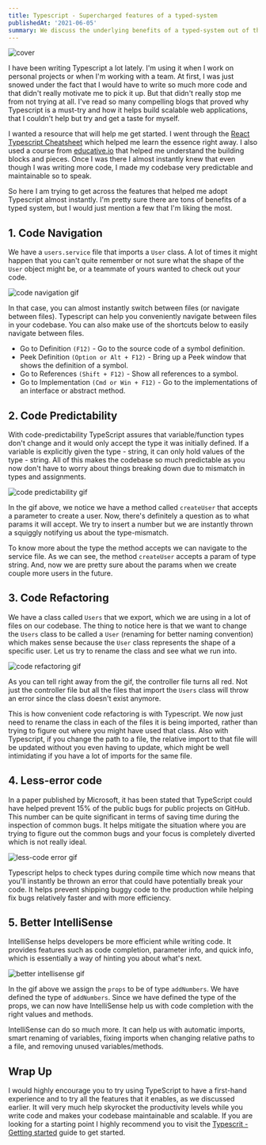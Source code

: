 ```yaml
---
title: Typescript - Supercharged features of a typed-system
publishedAt: '2021-06-05'
summary: We discuss the underlying benefits of a typed-system out of the box and how it can help write maintainable, scalable, and less error prone code.
---
```


<div>
  <img src="/blog/typescript-supercharged-features/cover.png" alt="cover" />
</div>

I have been writing Typescript a lot lately. I'm using it when I work on personal projects or when I'm working with a team. At first, I was just snowed under the fact that I would have to write so much more code and that didn't really motivate me to pick it up. But that didn't really stop me from not trying at all. I've read so many compelling blogs that proved why Typescript is a must-try and how it helps build scalable web applications, that I couldn't help but try and get a taste for myself.

I wanted a resource that will help me get started. I went through the [React Typescript Cheatsheet](https://react-typescript-cheatsheet.netlify.app/) which helped me learn the essence right away. I also used a course from [educative.io](https://www.educative.io/) that helped me understand the building blocks and pieces. Once I was there I almost instantly knew that even though I was writing more code, I made my codebase very predictable and maintainable so to speak.

So here I am trying to get across the features that helped me adopt Typescript almost instantly. I'm pretty sure there are tons of benefits of a typed system, but I would just mention a few that I'm liking the most.

## 1. Code Navigation

We have a `users.service` file that imports a `User` class. A lot of times it might happen that you can't quite remember or not sure what the shape of the `User` object might be, or a teammate of yours wanted to check out your code.

<div>
  <img
    src="/blog/typescript-supercharged-features/code-navigation-ezgif.gif"
    alt="code navigation gif"
  />
</div>

In that case, you can almost instantly switch between files (or navigate between files). Typescript can help you conveniently navigate between files in your codebase. You can also make use of the shortcuts below to easily navigate between files.

- Go to Definition `(F12)` - Go to the source code of a symbol definition.
- Peek Definition `(Option or Alt + F12)` - Bring up a Peek window that shows the definition of a symbol.
- Go to References `(Shift + F12)` - Show all references to a symbol.
- Go to Implementation `(Cmd or Win + F12)` - Go to the implementations of an interface or abstract method.

## 2. Code Predictability

With code-predictability TypeScript assures that variable/function types don't change and it would only accept the type it was initially defined. If a variable is explicitly given the type - string, it can only hold values of the type - string. All of this makes the codebase so much predictable as you now don't have to worry about things breaking down due to mismatch in types and assignments.

<div>
  <img
    src="/blog/typescript-supercharged-features/code-predictability-ezgif.gif"
    alt="code predictability gif"
  />
</div>

In the gif above, we notice we have a method called `createUser` that accepts a parameter to create a user. Now, there's definitely a question as to what params it will accept. We try to insert a number but we are instantly thrown a squiggly notifying us about the type-mismatch.

To know more about the type the method accepts we can navigate to the service file. As we can see, the method `createUser` accepts a param of type string. And, now we are pretty sure about the params when we create couple more users in the future.

## 3. Code Refactoring

We have a class called `Users` that we export, which we are using in a lot of files on our codebase. The thing to notice here is that we want to change the `Users` class to be called a `User` (renaming for better naming convention) which makes sense because the `User` class represents the shape of a specific user. Let us try to rename the class and see what we run into.

<div>
  <img
    src="/blog/typescript-supercharged-features/code-refactoring-ezgif.gif"
    alt="code refactoring gif"
  />
</div>

As you can tell right away from the gif, the controller file turns all red. Not just the controller file but all the files that import the `Users` class will throw an error since the class doesn't exist anymore.

This is how convenient code refactoring is with Typescript. We now just need to rename the class in each of the files it is being imported, rather than trying to figure out where you might have used that class. Also with Typescript, if you change the path to a file, the relative import to that file will be updated without you even having to update, which might be well intimidating if you have a lot of imports for the same file.

## 4. Less-error code

In a paper published by Microsoft, it has been stated that TypeScript could have helped prevent 15% of the public bugs for public projects on GitHub. This number can be quite significant in terms of saving time during the inspection of common bugs. It helps mitigate the situation where you are trying to figure out the common bugs and your focus is completely diverted which is not really ideal.

<div>
  <img
    src="/blog/typescript-supercharged-features/less-error-code-ezgif.gif"
    alt="less-code error gif"
  />
</div>

Typescript helps to check types during compile time which now means that you'll instantly be thrown an error that could have potentially break your code. It helps prevent shipping buggy code to the production while helping fix bugs relatively faster and with more efficiency.

## 5. Better IntelliSense

IntelliSense helps developers be more efficient while writing code. It provides features such as code completion, parameter info, and quick info, which is essentially a way of hinting you about what's next.

<div>
  <img
    src="/blog/typescript-supercharged-features/better-intellisense-ezgif.gif"
    alt="better intellisense gif"
  />
</div>

In the gif above we assign the `props` to be of type `addNumbers`. We have defined the type of `addNumbers`. Since we have defined the type of the props, we can now have IntelliSense help us with code completion with the right values and methods.

IntelliSense can do so much more. It can help us with automatic imports, smart renaming of variables, fixing imports when changing relative paths to a file, and removing unused variables/methods.

## Wrap Up

I would highly encourage you to try using TypeScript to have a first-hand experience and to try all the features that it enables, as we discussed earlier. It will very much help skyrocket the productivity levels while you write code and makes your codebase maintainable and scalable. If you are looking for a starting point I highly recommend you to visit the [Typescrit - Getting started](https://www.typescriptlang.org/docs/) guide to get started.
